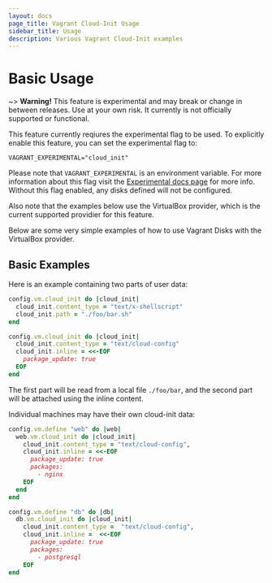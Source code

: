 ```yaml
---
layout: docs
page_title: Vagrant Cloud-Init Usage
sidebar_title: Usage
description: Various Vagrant Cloud-Init examples
---
```


# Basic Usage

~> **Warning!** This feature is experimental and may break or
change in between releases. Use at your own risk. It currently is not officially
supported or functional.

This feature currently reqiures the experimental flag to be used. To explicitly enable this feature, you can set the experimental flag to:

```
VAGRANT_EXPERIMENTAL="cloud_init"
```

Please note that `VAGRANT_EXPERIMENTAL` is an environment variable. For more
information about this flag visit the [Experimental docs page](/docs/experimental/)
for more info. Without this flag enabled, any disks defined will not be configured.

Also note that the examples below use the VirtualBox provider, which is the current
supported providier for this feature.

Below are some very simple examples of how to use Vagrant Disks with the VirtualBox provider.

## Basic Examples

Here is an example containing two parts of user data:

```ruby
config.vm.cloud_init do |cloud_init|
  cloud_init.content_type = "text/x-shellscript"
  cloud_init.path = "./foo/bar.sh"
end

config.vm.cloud_init do |cloud_init|
  cloud_init.content_type = "text/cloud-config"
  cloud_init.inline = <<-EOF
    package_update: true
  EOF
end
```

The first part will be read from a local file `./foo/bar`, and the second part will be attached using the inline content.

Individual machines may have their own cloud-init data:

```ruby
config.vm.define "web" do |web|
  web.vm.cloud_init do |cloud_init|
    cloud_init.content_type = "text/cloud-config",
    cloud_init.inline = <<-EOF
      package_update: true
      packages:
        - nginx
    EOF
  end
end

config.vm.define "db" do |db|
  db.vm.cloud_init do |cloud_init|
    cloud_init.content_type =  "text/cloud-config",
    cloud_init.inline =  <<-EOF
      package_update: true
      packages:
        - postgresql
    EOF
end
```
